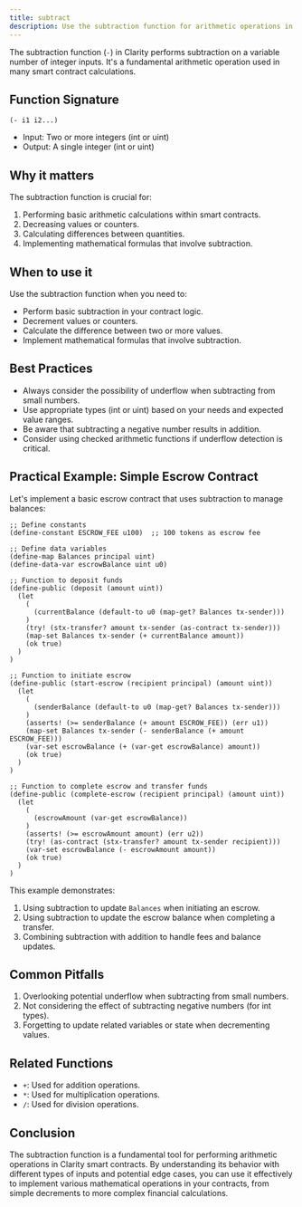 ```yaml
---
title: subtract
description: Use the subtraction function for arithmetic operations in Clarity smart contracts.
---
```


The subtraction function (`-`) in Clarity performs subtraction on a variable number of integer inputs. It's a fundamental arithmetic operation used in many smart contract calculations.

## Function Signature

```clarity
(- i1 i2...)
```

- Input: Two or more integers (int or uint)
- Output: A single integer (int or uint)

## Why it matters

The subtraction function is crucial for:

1. Performing basic arithmetic calculations within smart contracts.
2. Decreasing values or counters.
3. Calculating differences between quantities.
4. Implementing mathematical formulas that involve subtraction.

## When to use it

Use the subtraction function when you need to:

- Perform basic subtraction in your contract logic.
- Decrement values or counters.
- Calculate the difference between two or more values.
- Implement mathematical formulas that involve subtraction.

## Best Practices

- Always consider the possibility of underflow when subtracting from small numbers.
- Use appropriate types (int or uint) based on your needs and expected value ranges.
- Be aware that subtracting a negative number results in addition.
- Consider using checked arithmetic functions if underflow detection is critical.

## Practical Example: Simple Escrow Contract

Let's implement a basic escrow contract that uses subtraction to manage balances:

```clarity
;; Define constants
(define-constant ESCROW_FEE u100)  ;; 100 tokens as escrow fee

;; Define data variables
(define-map Balances principal uint)
(define-data-var escrowBalance uint u0)

;; Function to deposit funds
(define-public (deposit (amount uint))
  (let
    (
      (currentBalance (default-to u0 (map-get? Balances tx-sender)))
    )
    (try! (stx-transfer? amount tx-sender (as-contract tx-sender)))
    (map-set Balances tx-sender (+ currentBalance amount))
    (ok true)
  )
)

;; Function to initiate escrow
(define-public (start-escrow (recipient principal) (amount uint))
  (let
    (
      (senderBalance (default-to u0 (map-get? Balances tx-sender)))
    )
    (asserts! (>= senderBalance (+ amount ESCROW_FEE)) (err u1))
    (map-set Balances tx-sender (- senderBalance (+ amount ESCROW_FEE)))
    (var-set escrowBalance (+ (var-get escrowBalance) amount))
    (ok true)
  )
)

;; Function to complete escrow and transfer funds
(define-public (complete-escrow (recipient principal) (amount uint))
  (let
    (
      (escrowAmount (var-get escrowBalance))
    )
    (asserts! (>= escrowAmount amount) (err u2))
    (try! (as-contract (stx-transfer? amount tx-sender recipient)))
    (var-set escrowBalance (- escrowAmount amount))
    (ok true)
  )
)
```

This example demonstrates:
1. Using subtraction to update `Balances` when initiating an escrow.
2. Using subtraction to update the escrow balance when completing a transfer.
3. Combining subtraction with addition to handle fees and balance updates.

## Common Pitfalls

1. Overlooking potential underflow when subtracting from small numbers.
2. Not considering the effect of subtracting negative numbers (for int types).
3. Forgetting to update related variables or state when decrementing values.

## Related Functions

- `+`: Used for addition operations.
- `*`: Used for multiplication operations.
- `/`: Used for division operations.

## Conclusion

The subtraction function is a fundamental tool for performing arithmetic operations in Clarity smart contracts. By understanding its behavior with different types of inputs and potential edge cases, you can use it effectively to implement various mathematical operations in your contracts, from simple decrements to more complex financial calculations.
